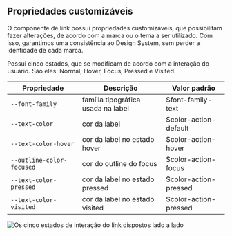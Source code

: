 
## Propriedades customizáveis

O componente de link possui propriedades customizáveis, que possibilitam fazer alterações, de acordo com a marca ou o tema a ser utilizado. Com isso, garantimos uma consistência ao Design System, sem perder a identidade de cada marca.

Possui cinco estados, que se modificam de acordo com a interação do usuário. São eles: Normal, Hover, Focus, Pressed e Visited.

| Propriedade               | Descrição                          | Valor padrão          |
| ------------------------- | ---------------------------------- | --------------------- |
| `--font-family`           | família tipográfica usada na label | $font-family-text     |
| `--text-color`            | cor da label                       | $color-action-default |
| `--text-color-hover`      | cor da label no estado hover       | $color-action-hover   |
| `--outline-color-focused` | cor do outline do focus            | $color-action-focus   |
| `--text-color-pressed`    | cor da label no estado pressed     | $color-action-pressed |
| `--text-color-visited`    | cor da label no estado visited     | $color-action-pressed |

<img
  src={link_states}
  alt="Os cinco estados de interação do link dispostos lado a lado"
/>
